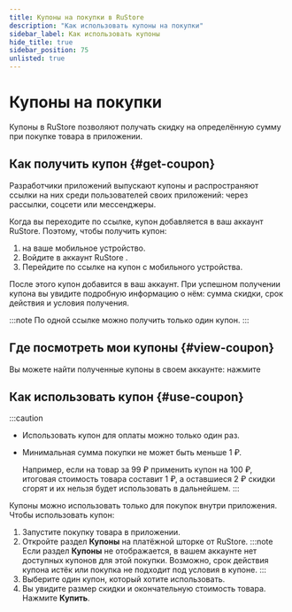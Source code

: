```yaml
---
title: Купоны на покупки в RuStore
description: "Как использовать купоны на покупки"
sidebar_label: Как использовать купоны
hide_title: true
sidebar_position: 75
unlisted: true
---
```


# Купоны на покупки

Купоны в RuStore позволяют получать скидку на определённую сумму при покупке товара в приложении.

## Как получить купон {#get-coupon}

Разработчики приложений выпускают купоны и распространяют ссылки на них среди пользователей своих приложений: через рассылки, соцсети или мессенджеры.

Когда вы переходите по ссылке, купон добавляется в ваш аккаунт RuStore.
Поэтому, чтобы получить купон:

1.  на ваше мобильное устройство.
1. Войдите в аккаунт RuStore .
1. Перейдите по ссылке на купон с мобильного устройства.
   
После этого купон добавится в ваш аккаунт. При успешном получении купона вы увидите подробную информацию о нём: сумма скидки, срок действия и условия получения. 



:::note
По одной ссылке можно получить только один купон.
:::

## Где посмотреть мои купоны {#view-coupon}

Вы можете найти полученные купоны в своем аккаунте:
нажмите





## Как использовать купон {#use-coupon}

:::caution

- Использовать купон для оплаты можно только один раз.

- Минимальная сумма покупки не может быть меньше 1 ₽.

  Например, если на товар за 99 ₽ применить купон на 100 ₽, итоговая стоимость товара составит 1 ₽, а оставшиеся 2 ₽ скидки сгорят и их нельзя будет использовать в дальнейшем.
:::

Купоны можно использовать только для покупок внутри приложения.
Чтобы использовать купон:

1. Запустите покупку товара в приложении.
1. Откройте раздел **Купоны** на платёжной шторке от RuStore.
   :::note
   Если раздел **Купоны** не отображается, в вашем аккаунте нет доступных купонов для этой покупки.
   Возможно, срок действия купона истёк или покупка не подходит под условия в купоне.
   :::
1. Выберите один купон, который хотите использовать. 
1. Вы увидите размер скидки и окончательную стоимость товара. Нажмите **Купить**.



